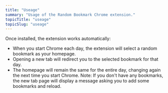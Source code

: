 ```yaml
---
title: "Useage"
summary: "Usage of the Random Bookmark Chrome extension."
topicTitle: "useage"
topicSlug: "useage"
---
```


Once installed, the extension works automatically:

- When you start Chrome each day, the extension will select a random bookmark as your homepage.
- Opening a new tab will redirect you to the selected bookmark for that day.
- The homepage will remain the same for the entire day, changing again the next time you start Chrome.
Note: If you don't have any bookmarks, the new tab page will display a message asking you to add some bookmarks and reload.